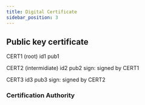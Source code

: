 ```yaml
---
title: Digital Certificate
sidebar_position: 3
---
```


## Public key certificate

CERT1 (root)
id1
pub1

CERT2 (intermidiate)
id2
pub2
sign: signed by CERT1

CERT3
id3
pub3
sign: signed by CERT2

### Certification Authority
